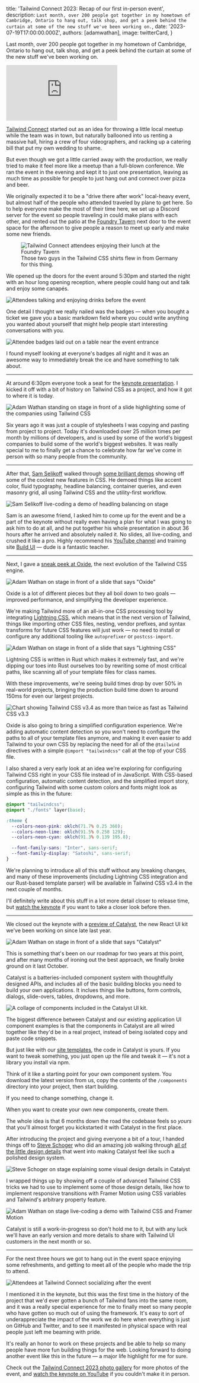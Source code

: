 
  title: 'Tailwind Connect 2023: Recap of our first in-person event',
  description: `Last month, over 200 people got together in my hometown of Cambridge, Ontario to hang out, talk shop, and get a peek behind the curtain at some of the new stuff we've been working on.`,
  date: '2023-07-19T17:00:00.000Z',
  authors: [adamwathan],
  image: twitterCard,
}

Last month, over 200 people got together in my hometown of Cambridge, Ontario to hang out, talk shop, and get a peek behind the curtain at some of the new stuff we've been working on.

<div className="aspect-w-16 aspect-h-9 my-12 bg-slate-700 rounded-xl overflow-hidden">
  <iframe
    className="rounded-xl"
    src="https://www.youtube.com/embed/CLkxRnRQtDE"
    frameBorder="0"
    allow="accelerometer; autoplay; clipboard-write; encrypted-media; gyroscope; picture-in-picture"
    allowFullScreen
  ></iframe>
</div>

[Tailwind Connect](https://connect.tailwindcss.com) started out as an idea for throwing a little local meetup while the team was in town, but naturally ballooned into us renting a massive hall, hiring a crew of four videographers, and racking up a catering bill that put my own wedding to shame.

But even though we got a little carried away with the production, we really tried to make it feel more like a meetup than a full-blown conference. We ran the event in the evening and kept it to just one presentation, leaving as much time as possible for people to just hang out and connect over pizza and beer.

We originally expected it to be a "drive there after work" local-heavy event, but almost half of the people who attended traveled by plane to get here. So to help everyone make the most of their time here, we set up a Discord server for the event so people traveling in could make plans with each other, and rented out the patio at the [Foundry Tavern](https://www.instagram.com/foundrytavern/) next door to the event space for the afternoon to give people a reason to meet up early and make some new friends.

<figure>
  <div className="relative not-prose [a:not(:first-child)>&]:mt-[2em] [a:not(:last-child)>&]:mb-[2em] my-[2em] first:mt-0 last:mb-0 rounded-2xl overflow-hidden [figure>&]:my-0">
    <img src={foundryTavern.src} alt="Tailwind Connect attendees enjoying their lunch at the Foundry Tavern" decoding="async" />
    <div className="absolute inset-0 rounded-2xl ring-1 ring-inset ring-slate-900/10 dark:ring-white/10" />
  </div>
  <figcaption>Those two guys in the Tailwind CSS shirts flew in from Germany for this thing.</figcaption>
</figure>

We opened up the doors for the event around 5:30pm and started the night with an hour long opening reception, where people could hang out and talk and enjoy some canapés.

![Attendees talking and enjoying drinks before the event](https://res.cloudinary.com/tailwind-labs/image/upload/w_1536/connect/tailwind-connect-205_twujze.jpg)

One detail I thought we really nailed was the badges — when you bought a ticket we gave you a basic markdown field where you could write anything you wanted about yourself that might help people start interesting conversations with you.

![Attendee badges laid out on a table near the event entrance](https://res.cloudinary.com/tailwind-labs/image/upload/w_1536/connect/tailwind-connect-2_qrjpj0.jpg)

I found myself looking at everyone's badges all night and it was an awesome way to immediately break the ice and have something to talk about.

---

At around 6:30pm everyone took a seat for the [keynote presentation](https://www.youtube.com/watch?v=CLkxRnRQtDE&t=0s). I kicked it off with a bit of history on Tailwind CSS as a project, and how it got to where it is today.

![Adam Wathan standing on stage in front of a slide highlighting some of the companies using Tailwind CSS](https://res.cloudinary.com/tailwind-labs/image/upload/w_1536/connect/tailwind-connect-60_uyw5la.jpg)

Six years ago it was just a couple of stylesheets I was copying and pasting from project to project. Today it's downloaded over 25 million times per month by millions of developers, and is used by some of the world's biggest companies to build some of the world's biggest websites. It was really special to me to finally get a chance to celebrate how far we've come in person with so many people from the community.

---

After that, [Sam Selikoff](https://twitter.com/samselikoff) walked through [some brilliant demos](https://www.youtube.com/watch?v=CLkxRnRQtDE&t=600s) showing off some of the coolest new features in CSS. He demoed things like accent color, fluid typography, headline balancing, container queries, and even masonry grid, all using Tailwind CSS and the utility-first workflow.

![Sam Selikoff live-coding a demo of headling balancing on stage](https://res.cloudinary.com/tailwind-labs/image/upload/w_1536/connect/tailwind-connect-73_tvlsrp.jpg)

Sam is an awesome friend, I asked him to come up for the event and be a part of the keynote without really even having a plan for what I was going to ask him to do at all, and he put together his whole presentation in about 36 hours after he arrived and absolutely nailed it. No slides, all live-coding, and crushed it like a pro. Highly recommend his [YouTube channel](https://www.youtube.com/samselikoff) and training site [Build UI](https://buildui.com/) — dude is a fantastic teacher.

---

Next, I gave a [sneak peek at Oxide](https://www.youtube.com/watch?v=CLkxRnRQtDE&t=2146s), the next evolution of the Tailwind CSS engine.

![Adam Wathan on stage in front of a slide that says "Oxide"](https://res.cloudinary.com/tailwind-labs/image/upload/w_1536/connect/tailwind-connect-101_c9your.jpg)

Oxide is a lot of different pieces but they all boil down to two goals — improved performance, and simplifying the developer experience.

We're making Tailwind more of an all-in-one CSS processing tool by integrating [Lightning CSS](https://lightningcss.dev/), which means that in the next version of Tailwind, things like importing other CSS files, nesting, vendor prefixes, and syntax transforms for future CSS features will just work — no need to install or configure any additional tooling like `autoprefixer` or `postcss-import`.

![Adam Wathan on stage in front of a slide that says "Lightning CSS"](https://res.cloudinary.com/tailwind-labs/image/upload/w_1536/connect/tailwind-connect-112_uvpct5.jpg)

Lightning CSS is written in Rust which makes it extremely fast, and we're dipping our toes into Rust ourselves too by rewriting some of most critical paths, like scanning all of your template files for class names.

With these improvements, we're seeing build times drop by over 50% in real-world projects, bringing the production build time down to around 150ms for even our largest projects.

<div className="relative not-prose [a:not(:first-child)>&]:mt-[2em] [a:not(:last-child)>&]:mb-[2em] my-[2em] first:mt-0 last:mb-0 rounded-2xl overflow-hidden [figure>&]:my-0">
  <img src={oxidePerformance.src} alt="Chart showing Tailwind CSS v3.4 as more than twice as fast as Tailwind CSS v3.3" decoding="async" />
  <div className="absolute inset-0 rounded-2xl ring-1 ring-inset ring-slate-900/10 dark:ring-white/10" />
</div>


Oxide is also going to bring a simplified configuration experience. We're adding automatic content detection so you won't need to configure the paths to all of your template files anymore, and making it even easier to add Tailwind to your own CSS by replacing the need for all of the `@tailwind` directives with a simple `@import "tailwindcss"` call at the top of your CSS file.

I also shared a very early look at an idea we're exploring for configuring Tailwind CSS right in your CSS file instead of in JavaScript. With CSS-based configuration, automatic content detection, and the simplified import story, configuring Tailwind with some custom colors and fonts might look as simple as this in the future:

```css
@import "tailwindcss";
@import "./fonts" layer(base);

:theme {
  --colors-neon-pink: oklch(71.7% 0.25 360);
  --colors-neon-lime: oklch(91.5% 0.258 129);
  --colors-neon-cyan: oklch(91.3% 0.139 195.8);

  --font-family-sans: "Inter", sans-serif;
  --font-family-display: "Satoshi", sans-serif;
}
```

We're planning to introduce all of this stuff without any breaking changes, and many of these improvements (including Lightning CSS integration and our Rust-based template parser) will be available in Tailwind CSS v3.4 in the next couple of months.

I'll definitely write about this stuff in a lot more detail closer to release time, but [watch the keynote](https://www.youtube.com/watch?v=CLkxRnRQtDE&t=2146s) if you want to take a closer look before then.

---

We closed out the keynote with a [preview of Catalyst](https://youtu.be/CLkxRnRQtDE?t=3512), the new React UI kit we've been working on since late last year.

![Adam Wathan on stage in front of a slide that says "Catalyst"](https://res.cloudinary.com/tailwind-labs/image/upload/w_1536/connect/tailwind-connect-129_dbsbuj.jpg)

This is something that's been on our roadmap for two years at this point, and after many months of ironing out the best approach, we finally broke ground on it last October.

Catalyst is a batteries-included component system with thoughtfully designed APIs, and includes all of the basic building blocks you need to build your own applications. It inclues things like buttons, form controls, dialogs, slide-overs, tables, dropdowns, and more.

<div className="relative not-prose [a:not(:first-child)>&]:mt-[2em] [a:not(:last-child)>&]:mb-[2em] my-[2em] first:mt-0 last:mb-0 rounded-2xl overflow-hidden [figure>&]:my-0">
  <img src={catalystPreview.src} alt="A collage of components included in the Catalyst UI kit." decoding="async" />
  <div className="absolute inset-0 rounded-2xl ring-1 ring-inset ring-slate-900/10 dark:ring-white/10" />
</div>

The biggest difference between Catalyst and our existing application UI component examples is that the components in Catalyst are all wired together like they'd be in a real project, instead of being isolated copy and paste code snippets.

But just like with our [site templates](https://tailwindui.com/templates), the code in Catalyst is yours. If you want to tweak something, you just open up the file and tweak it — it's not a library you install via npm.

Think of it like a  starting point for your own component system. You download the latest version from us, copy the contents of the `/components` directory into your project, then start building.

If you need to change something, change it.

When you want to create your own new components, create them.

The whole idea is that 6 months down the road the codebase feels so _yours_ that you'll almost forget you kickstarted it with Catalyst in the first place.

After introducing the project and giving everyone a bit of a tour, I handed things off to [Steve Schoger](https://twitter.com/steveschoger) who did an amazing job walking through [all of the little design details](https://www.youtube.com/watch?v=CLkxRnRQtDE&t=4209s) that went into making Catalyst feel like such a polished design system.

![Steve Schoger on stage explaining some visual design details in Catalyst](https://res.cloudinary.com/tailwind-labs/image/upload/w_1536/connect/tailwind-connect-139_fvxk2r.jpg)

I wrapped things up by showing off a couple of advanced Tailwind CSS tricks we had to use to implement some of those design details, like how to implement responsive transitions with Framer Motion using CSS variables and Tailwind's arbitrary property feature.

![Adam Wathan on stage live-coding a demo with Tailwind CSS and Framer Motion](https://res.cloudinary.com/tailwind-labs/image/upload/w_1536/connect/tailwind-connect-149_ohxxxq.jpg)

Catalyst is still a work-in-progress so don't hold me to it, but with any luck we'll have an early version and more details to share with Tailwind UI customers in the next month or so.

---

For the next three hours we got to hang out in the event space enjoying some refreshments, and getting to meet all of the people who made the trip to attend.

![Attendees at Tailwind Connect socializing after the event](https://res.cloudinary.com/tailwind-labs/image/upload/w_1536/connect/tailwind-connect-240_iorjwp.jpg)

I mentioned it in the keynote, but this was the first time in the history of the project that we'd ever gotten a bunch of Tailwind fans into the same room, and it was a really special experience for me to finally meet so many people who have gotten so much out of using the framework. It's easy to sort of underappreciate the impact of the work we do here when everything is just on GitHub and Twitter, and to see it manifested in physical space with real people just left me beaming with pride.

It's really an honor to work on these projects and be able to help so many people have more fun building things for the web. Looking forward to doing another event like this in the future — a major life highlight for me for sure.

Check out the [Tailwind Connect 2023 photo gallery](https://connect.tailwindcss.com/photos) for more photos of the event, and [watch the keynote on YouTube](https://www.youtube.com/watch?v=CLkxRnRQtDE) if you couldn't make it in person.
